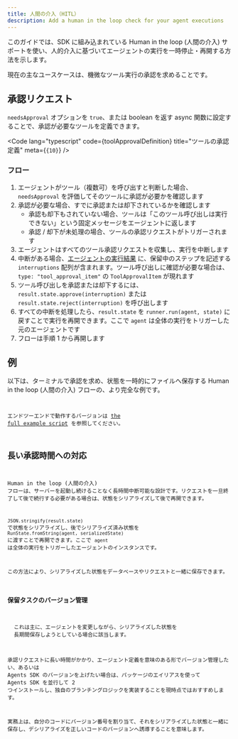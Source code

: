 ```yaml
---
title: 人間の介入（HITL）
description: Add a human in the loop check for your agent executions
---
```



このガイドでは、SDK に組み込まれている Human in the loop (人間の介入) サポートを使い、人的介入に基づいてエージェントの実行を一時停止・再開する方法を示します。

現在の主なユースケースは、機微なツール実行の承認を求めることです。

## 承認リクエスト

`needsApproval` オプションを `true`、または boolean を返す async 関数に設定することで、承認が必要なツールを定義できます。

<Code
  lang="typescript"
  code={toolApprovalDefinition}
  title="ツールの承認定義"
  meta={`{10}`}
/>

### フロー

1. エージェントがツール（複数可）を呼び出すと判断した場合、`needsApproval` を評価してそのツールに承認が必要かを確認します
2. 承認が必要な場合、すでに承認または却下されているかを確認します
   - 承認も却下もされていない場合、ツールは「このツール呼び出しは実行できない」という固定メッセージをエージェントに返します
   - 承認 / 却下が未処理の場合、ツールの承認リクエストがトリガーされます
3. エージェントはすべてのツール承認リクエストを収集し、実行を中断します
4. 中断がある場合、[エージェントの実行結果](/openai-agents-js/ja/guides/results) に、保留中のステップを記述する `interruptions` 配列が含まれます。ツール呼び出しに確認が必要な場合は、`type: "tool_approval_item"` の `ToolApprovalItem` が現れます
5. ツール呼び出しを承認または却下するには、`result.state.approve(interruption)` または `result.state.reject(interruption)` を呼び出します
6. すべての中断を処理したら、`result.state` を `runner.run(agent, state)` に戻すことで実行を再開できます。ここで `agent` は全体の実行をトリガーした元のエージェントです
7. フローは手順 1 から再開します

## 例

以下は、ターミナルで承認を求め、状態を一時的にファイルへ保存する Human in the loop (人間の介入) フローの、より完全な例です。

<Code
  lang="typescript"
  code={humanInTheLoopExample}
  title="Human in the loop (人間の介入)"
/>

エンドツーエンドで動作するバージョンは [the full example script](https://github.com/openai/openai-agents-js/tree/main/examples/agent-patterns/human-in-the-loop.ts) を参照してください。

## 長い承認時間への対応

Human in the loop (人間の介入) フローは、サーバーを起動し続けることなく長時間中断可能な設計です。リクエストを一旦終了して後で続行する必要がある場合は、状態をシリアライズして後で再開できます。

`JSON.stringify(result.state)` で状態をシリアライズし、後でシリアライズ済み状態を `RunState.fromString(agent, serializedState)` に渡すことで再開できます。ここで `agent` は全体の実行をトリガーしたエージェントのインスタンスです。

この方法により、シリアライズした状態をデータベースやリクエストと一緒に保存できます。

### 保留タスクのバージョン管理

<Aside>
  これは主に、エージェントを変更しながら、シリアライズした状態を
  長期間保存しようとしている場合に該当します。
</Aside>

承認リクエストに長い時間がかかり、エージェント定義を意味のある形でバージョン管理したい、あるいは Agents SDK のバージョンを上げたい場合は、パッケージのエイリアスを使って Agents SDK を並行して 2 つインストールし、独自のブランチングロジックを実装することを現時点ではおすすめします。

実務上は、自分のコードにバージョン番号を割り当て、それをシリアライズした状態と一緒に保存し、デシリアライズを正しいコードのバージョンへ誘導することを意味します。

